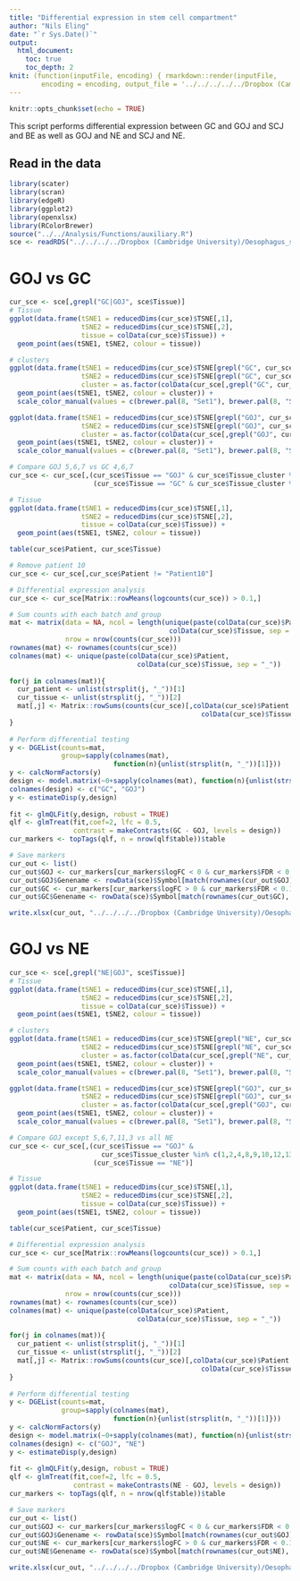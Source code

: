 ```yaml
---
title: "Differential expression in stem cell compartment"
author: "Nils Eling"
date: "`r Sys.Date()`"
output: 
  html_document:
    toc: true
    toc_depth: 2
knit: (function(inputFile, encoding) { rmarkdown::render(inputFile, 
        encoding = encoding, output_file = '../../../../../Dropbox (Cambridge University)/Oesophagus_single_cell/Results/Reports/DE_tissues.html') })
---
```


```r
knitr::opts_chunk$set(echo = TRUE)
```

This script performs differential expression between GC and GOJ and SCJ and BE as well as GOJ and NE and SCJ and NE.

## Read in the data 

```r
library(scater)
library(scran)
library(edgeR)
library(ggplot2)
library(openxlsx)
library(RColorBrewer)
source("../../Analysis/Functions/auxiliary.R")
sce <- readRDS("../../../../Dropbox (Cambridge University)/Oesophagus_single_cell/All_corrected_sce.rds")
```

# GOJ vs GC

```r
cur_sce <- sce[,grepl("GC|GOJ", sce$Tissue)]
# Tissue
ggplot(data.frame(tSNE1 = reducedDims(cur_sce)$TSNE[,1],
                  tSNE2 = reducedDims(cur_sce)$TSNE[,2],
                  tissue = colData(cur_sce)$Tissue)) +
  geom_point(aes(tSNE1, tSNE2, colour = tissue))

# clusters
ggplot(data.frame(tSNE1 = reducedDims(cur_sce)$TSNE[grepl("GC", cur_sce$Tissue),1],
                  tSNE2 = reducedDims(cur_sce)$TSNE[grepl("GC", cur_sce$Tissue),2],
                  cluster = as.factor(colData(cur_sce[,grepl("GC", cur_sce$Tissue)])$Tissue_cluster))) +
  geom_point(aes(tSNE1, tSNE2, colour = cluster)) +
  scale_color_manual(values = c(brewer.pal(8, "Set1"), brewer.pal(8, "Set2")))

ggplot(data.frame(tSNE1 = reducedDims(cur_sce)$TSNE[grepl("GOJ", cur_sce$Tissue),1],
                  tSNE2 = reducedDims(cur_sce)$TSNE[grepl("GOJ", cur_sce$Tissue),2],
                  cluster = as.factor(colData(cur_sce[,grepl("GOJ", cur_sce$Tissue)])$Tissue_cluster))) +
  geom_point(aes(tSNE1, tSNE2, colour = cluster)) +
  scale_color_manual(values = c(brewer.pal(8, "Set1"), brewer.pal(8, "Set2")))

# Compare GOJ 5,6,7 vs GC 4,6,7
cur_sce <- cur_sce[,(cur_sce$Tissue == "GOJ" & cur_sce$Tissue_cluster %in% c(5,6,7)) |
                     (cur_sce$Tissue == "GC" & cur_sce$Tissue_cluster %in% c(4,6,7))]

# Tissue
ggplot(data.frame(tSNE1 = reducedDims(cur_sce)$TSNE[,1],
                  tSNE2 = reducedDims(cur_sce)$TSNE[,2],
                  tissue = colData(cur_sce)$Tissue)) +
  geom_point(aes(tSNE1, tSNE2, colour = tissue))

table(cur_sce$Patient, cur_sce$Tissue)

# Remove patient 10
cur_sce <- cur_sce[,cur_sce$Patient != "Patient10"]

# Differential expression analysis
cur_sce <- cur_sce[Matrix::rowMeans(logcounts(cur_sce)) > 0.1,]

# Sum counts with each batch and group
mat <- matrix(data = NA, ncol = length(unique(paste(colData(cur_sce)$Patient, 
                                        colData(cur_sce)$Tissue, sep = "_"))), 
              nrow = nrow(counts(cur_sce)))
rownames(mat) <- rownames(counts(cur_sce))
colnames(mat) <- unique(paste(colData(cur_sce)$Patient, 
                                colData(cur_sce)$Tissue, sep = "_"))
  
for(j in colnames(mat)){
  cur_patient <- unlist(strsplit(j, "_"))[1]
  cur_tissue <- unlist(strsplit(j, "_"))[2]
  mat[,j] <- Matrix::rowSums(counts(cur_sce)[,colData(cur_sce)$Patient == cur_patient &
                                                colData(cur_sce)$Tissue == cur_tissue]) 
}
  
# Perform differential testing
y <- DGEList(counts=mat,
             group=sapply(colnames(mat), 
                          function(n){unlist(strsplit(n, "_"))[1]}))
y <- calcNormFactors(y)
design <- model.matrix(~0+sapply(colnames(mat), function(n){unlist(strsplit(n, "_"))[2]}))
colnames(design) <- c("GC", "GOJ")
y <- estimateDisp(y,design)
  
fit <- glmQLFit(y,design, robust = TRUE)
qlf <- glmTreat(fit,coef=2, lfc = 0.5, 
                contrast = makeContrasts(GC - GOJ, levels = design))
cur_markers <- topTags(qlf, n = nrow(qlf$table))$table

# Save markers
cur_out <- list()
cur_out$GOJ <- cur_markers[cur_markers$logFC < 0 & cur_markers$FDR < 0.1,]
cur_out$GOJ$Genename <- rowData(sce)$Symbol[match(rownames(cur_out$GOJ), rowData(sce)$ID)]
cur_out$GC <- cur_markers[cur_markers$logFC > 0 & cur_markers$FDR < 0.1,]
cur_out$GC$Genename <- rowData(sce)$Symbol[match(rownames(cur_out$GC), rowData(sce)$ID)]

write.xlsx(cur_out, "../../../../Dropbox (Cambridge University)/Oesophagus_single_cell/Results/Marker_genes/DE/Tissues/GC_vs_GOJ.xlsx")
```

# GOJ vs NE

```r
cur_sce <- sce[,grepl("NE|GOJ", sce$Tissue)]
# Tissue
ggplot(data.frame(tSNE1 = reducedDims(cur_sce)$TSNE[,1],
                  tSNE2 = reducedDims(cur_sce)$TSNE[,2],
                  tissue = colData(cur_sce)$Tissue)) +
  geom_point(aes(tSNE1, tSNE2, colour = tissue))

# clusters
ggplot(data.frame(tSNE1 = reducedDims(cur_sce)$TSNE[grepl("NE", cur_sce$Tissue),1],
                  tSNE2 = reducedDims(cur_sce)$TSNE[grepl("NE", cur_sce$Tissue),2],
                  cluster = as.factor(colData(cur_sce[,grepl("NE", cur_sce$Tissue)])$Tissue_cluster))) +
  geom_point(aes(tSNE1, tSNE2, colour = cluster)) +
  scale_color_manual(values = c(brewer.pal(8, "Set1"), brewer.pal(8, "Set2")))

ggplot(data.frame(tSNE1 = reducedDims(cur_sce)$TSNE[grepl("GOJ", cur_sce$Tissue),1],
                  tSNE2 = reducedDims(cur_sce)$TSNE[grepl("GOJ", cur_sce$Tissue),2],
                  cluster = as.factor(colData(cur_sce[,grepl("GOJ", cur_sce$Tissue)])$Tissue_cluster))) +
  geom_point(aes(tSNE1, tSNE2, colour = cluster)) +
  scale_color_manual(values = c(brewer.pal(8, "Set1"), brewer.pal(8, "Set2")))

# Compare GOJ except 5,6,7,11,3 vs all NE
cur_sce <- cur_sce[,(cur_sce$Tissue == "GOJ" & 
                       cur_sce$Tissue_cluster %in% c(1,2,4,8,9,10,12,13,14,15,16)) |
                     (cur_sce$Tissue == "NE")]

# Tissue
ggplot(data.frame(tSNE1 = reducedDims(cur_sce)$TSNE[,1],
                  tSNE2 = reducedDims(cur_sce)$TSNE[,2],
                  tissue = colData(cur_sce)$Tissue)) +
  geom_point(aes(tSNE1, tSNE2, colour = tissue))

table(cur_sce$Patient, cur_sce$Tissue)

# Differential expression analysis
cur_sce <- cur_sce[Matrix::rowMeans(logcounts(cur_sce)) > 0.1,]

# Sum counts with each batch and group
mat <- matrix(data = NA, ncol = length(unique(paste(colData(cur_sce)$Patient, 
                                        colData(cur_sce)$Tissue, sep = "_"))), 
              nrow = nrow(counts(cur_sce)))
rownames(mat) <- rownames(counts(cur_sce))
colnames(mat) <- unique(paste(colData(cur_sce)$Patient, 
                                colData(cur_sce)$Tissue, sep = "_"))
  
for(j in colnames(mat)){
  cur_patient <- unlist(strsplit(j, "_"))[1]
  cur_tissue <- unlist(strsplit(j, "_"))[2]
  mat[,j] <- Matrix::rowSums(counts(cur_sce)[,colData(cur_sce)$Patient == cur_patient &
                                                colData(cur_sce)$Tissue == cur_tissue]) 
}
  
# Perform differential testing
y <- DGEList(counts=mat,
             group=sapply(colnames(mat), 
                          function(n){unlist(strsplit(n, "_"))[1]}))
y <- calcNormFactors(y)
design <- model.matrix(~0+sapply(colnames(mat), function(n){unlist(strsplit(n, "_"))[2]}))
colnames(design) <- c("GOJ", "NE")
y <- estimateDisp(y,design)
  
fit <- glmQLFit(y,design, robust = TRUE)
qlf <- glmTreat(fit,coef=2, lfc = 0.5, 
                contrast = makeContrasts(NE - GOJ, levels = design))
cur_markers <- topTags(qlf, n = nrow(qlf$table))$table

# Save markers
cur_out <- list()
cur_out$GOJ <- cur_markers[cur_markers$logFC < 0 & cur_markers$FDR < 0.1,]
cur_out$GOJ$Genename <- rowData(sce)$Symbol[match(rownames(cur_out$GOJ), rowData(sce)$ID)]
cur_out$NE <- cur_markers[cur_markers$logFC > 0 & cur_markers$FDR < 0.1,]
cur_out$NE$Genename <- rowData(sce)$Symbol[match(rownames(cur_out$NE), rowData(sce)$ID)]

write.xlsx(cur_out, "../../../../Dropbox (Cambridge University)/Oesophagus_single_cell/Results/Marker_genes/DE/Tissues/NE_vs_GOJ.xlsx")
```

